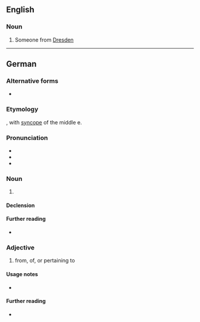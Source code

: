 ==English==

===Noun===
{{en-noun}}

# Someone from [[Dresden]]

----

==German==

===Alternative forms===
* {{l|de|Dresdener}}

===Etymology===
{{suffix|de|Dresden|er}}, with [[syncope]] of the middle e.

===Pronunciation===
* {{IPA|de|/ˈdʁeːsdnɐ/}}
* {{hyph|de|Dresd|ner}}
* {{audio|de|De-Dresdner.ogg|Audio}}

===Noun===
{{de-noun|m|Dresdners|Dresdner|f=Dresdnerin}}

# {{l|en|Dresdner}} {{q|resident of [[Dresden]]}}

====Declension====
{{de-decl-noun-m|s|}}

====Further reading====
* {{R:Duden|Dresdner_Einwohner_Dresden}}

===Adjective===
{{head|de|adjective|invariable}}

# from, of, or pertaining to {{l|en|Dresden}}

====Usage notes====
* {{U:de:-er words}}

====Further reading====
* {{R:Duden|Dresdner_Adjektiv}}